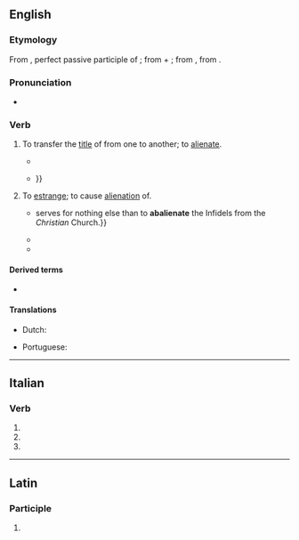 ==English==

===Etymology===
From {{der|en|la|abaliēnātus}}, perfect passive participle of {{m|la|abaliēnō||alienate; remove}}; from {{m|la|ab-||by, from; away}} + {{m|la|aliēnō||alienate, estrange}}; from {{m|la|aliēnus||foreign, alien}}, from {{m|la|alius||other, another}}.

===Pronunciation===
* {{a|GenAm}} {{IPA|/æbˈeɪl.jəˌneɪt/|/æbˈeɪ.li.əˌneɪt/|lang=en}}

===Verb===
{{en-verb|abalienat}}

# {{lb|en|civil law|transitive}} To transfer the [[title]] of from one to another; to [[alienate]].
#* {{quote-book|year=1861|author=Anne Manning|title=The chronicle of Ethelfled|page=153|passage=Thereat the holy mother took grief; for, if I died before my profession, what would become of the goodly hereditaments that were to be '''abalienated''' to the monastery.}}
#* {{quote-journal|year=1994|journal=Yugoslav law|page=46|passage=In addition, compelling to sell was not necessary either, because the foreigner, led by economic logic and his own interests, would try hard to '''abalienate''' the objects and means of work which are not used in production or in some other type of {{...}}}}
# {{lb|en|obsolete}} To [[estrange]]; to cause [[alienation]] of.
#* {{quote-book|year=1698|title=A voyage to the East-Indies|page=43|passage={{...}} serves for nothing else than to '''abalienate''' the Infidels from the ''Christian'' Church.}}
#* {{quote-book|year=1883|title=A commentary on the Greek text of the Epistle of Paul to the Ephesians|page=165|passage=National distinction did not, indeed, exist in patriarchal times, but by the formation of the theocracy the other races of men were formally '''abalienated''' from Israel, and no doubt their own vices and idolatry justified their exclusion.}}
#* {{quote-book|author=Edwin Sandys|title=The sermons of Edwin Sandys|year=1841|volume=4|page=300|passage=The devil and his deceitful angels do so bewitch them, and fill their hearts with vain cogitations, so '''abalienate''' their minds, and trouble their memory, that they cannot tell what is said: it is forgotten by that it is spoken.}}

====Derived terms====
{{der-top}}
* {{l|en|abalienation}}
{{der-mid}}
{{der-bottom}}

====Translations====
{{trans-top|to transfer the title of}}
* Dutch: {{t|nl|abaliëneren}}
{{trans-mid}}
* Portuguese: {{t|pt|abalienar}}
{{trans-bottom}}

----

==Italian==

===Verb===
{{head|it|verb form|cat2=past participle forms}}

# {{inflection of|abalienare||2|p|pres|indc|lang=it}}
# {{inflection of|abalienare||2|p|impr|lang=it}}
# {{inflection of|abalienato||f|p|lang=it}}

----

==Latin==

===Participle===
{{la-part-form|abaliēnāte}}

# {{inflection of|abaliēnātus||voc|m|s|lang=la}}